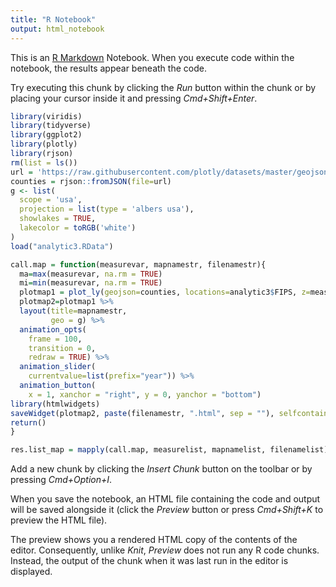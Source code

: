 ```yaml
---
title: "R Notebook"
output: html_notebook
---
```


This is an [R Markdown](http://rmarkdown.rstudio.com) Notebook. When you execute code within the notebook, the results appear beneath the code. 

Try executing this chunk by clicking the *Run* button within the chunk or by placing your cursor inside it and pressing *Cmd+Shift+Enter*. 

```r
library(viridis)
library(tidyverse)
library(ggplot2)
library(plotly)
library(rjson)
rm(list = ls())
url = 'https://raw.githubusercontent.com/plotly/datasets/master/geojson-counties-fips.json'
counties = rjson::fromJSON(file=url)
g <- list(
  scope = 'usa',
  projection = list(type = 'albers usa'),
  showlakes = TRUE,
  lakecolor = toRGB('white')
)
load("analytic3.RData")

call.map = function(measurevar, mapnamestr, filenamestr){
  ma=max(measurevar, na.rm = TRUE)
  mi=min(measurevar, na.rm = TRUE)
  plotmap1 = plot_ly(geojson=counties, locations=analytic3$FIPS, z=measurevar, colorscale="Viridis", zmin=mi, zmax=ma, frame=RMD$year, type='choropleth')
  plotmap2=plotmap1 %>%
  layout(title=mapnamestr,
         geo = g) %>% 
  animation_opts(
    frame = 100, 
    transition = 0, 
    redraw = TRUE) %>%
  animation_slider(
    currentvalue=list(prefix="year")) %>%
  animation_button(
    x = 1, xanchor = "right", y = 0, yanchor = "bottom")
library(htmlwidgets)
saveWidget(plotmap2, paste(filenamestr, ".html", sep = ""), selfcontained = F, libdir = "lib")
return()
}

res.list_map = mapply(call.map, measurelist, mapnamelist, filenamelist)

```

Add a new chunk by clicking the *Insert Chunk* button on the toolbar or by pressing *Cmd+Option+I*.

When you save the notebook, an HTML file containing the code and output will be saved alongside it (click the *Preview* button or press *Cmd+Shift+K* to preview the HTML file). 

The preview shows you a rendered HTML copy of the contents of the editor. Consequently, unlike *Knit*, *Preview* does not run any R code chunks. Instead, the output of the chunk when it was last run in the editor is displayed.

